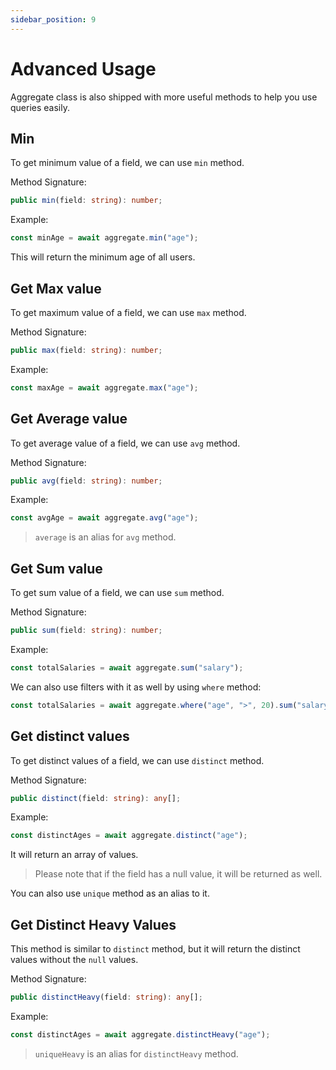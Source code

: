 ```yaml
---
sidebar_position: 9
---
```


# Advanced Usage

Aggregate class is also shipped with more useful methods to help you use queries easily.

## Min

To get minimum value of a field, we can use `min` method.

Method Signature:

```ts
public min(field: string): number;
```

Example:

```ts
const minAge = await aggregate.min("age");
```

This will return the minimum age of all users.

## Get Max value

To get maximum value of a field, we can use `max` method.

Method Signature:

```ts
public max(field: string): number;
```

Example:

```ts
const maxAge = await aggregate.max("age");
```

## Get Average value

To get average value of a field, we can use `avg` method.

Method Signature:

```ts
public avg(field: string): number;
```

Example:

```ts
const avgAge = await aggregate.avg("age");
```

> `average` is an alias for `avg` method.

## Get Sum value

To get sum value of a field, we can use `sum` method.

Method Signature:

```ts
public sum(field: string): number;
```

Example:

```ts
const totalSalaries = await aggregate.sum("salary");
```

We can also use filters with it as well by using `where` method:

```ts
const totalSalaries = await aggregate.where("age", ">", 20).sum("salary");
```

## Get distinct values

To get distinct values of a field, we can use `distinct` method.

Method Signature:

```ts
public distinct(field: string): any[];
```

Example:

```ts
const distinctAges = await aggregate.distinct("age");
```

It will return an array of values.

> Please note that if the field has a null value, it will be returned as well.

You can also use `unique` method as an alias to it.

## Get Distinct Heavy Values

This method is similar to `distinct` method, but it will return the distinct values without the `null` values.

Method Signature:

```ts
public distinctHeavy(field: string): any[];
```

Example:

```ts
const distinctAges = await aggregate.distinctHeavy("age");
```

> `uniqueHeavy` is an alias for `distinctHeavy` method.
